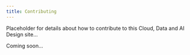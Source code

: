 ```yaml
---
title: Contributing
---
```


<PageDescription>

Placeholder for details about how to contribute to this Cloud, Data and AI Design site...

</PageDescription>

Coming soon...